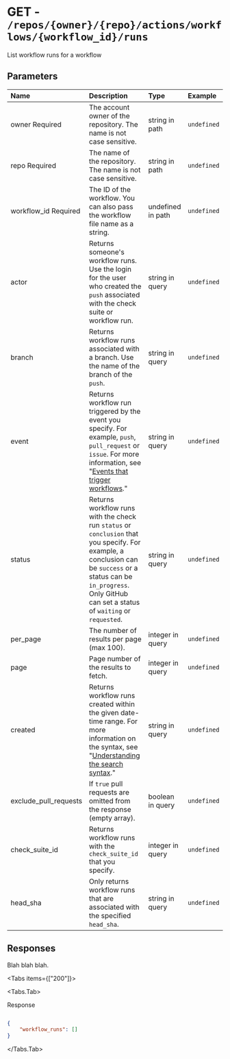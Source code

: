 
# GET - `/repos/{owner}/{repo}/actions/workflows/{workflow_id}/runs`

List workflow runs for a workflow

## Parameters

| Name | Description | Type | Example |
| :---- | :---- | :---- | :---- |
| owner <span class="bg-blue-100 text-blue-800 text-xs font-medium me-2 px-2.5 py-0.5 rounded dark:bg-blue-900 dark:text-blue-300">Required</span> | The account owner of the repository. The name is not case sensitive. | string in path | `undefined` |
| repo <span class="bg-blue-100 text-blue-800 text-xs font-medium me-2 px-2.5 py-0.5 rounded dark:bg-blue-900 dark:text-blue-300">Required</span> | The name of the repository. The name is not case sensitive. | string in path | `undefined` |
| workflow_id <span class="bg-blue-100 text-blue-800 text-xs font-medium me-2 px-2.5 py-0.5 rounded dark:bg-blue-900 dark:text-blue-300">Required</span> | The ID of the workflow. You can also pass the workflow file name as a string. | undefined in path | `undefined` |
| actor  | Returns someone's workflow runs. Use the login for the user who created the `push` associated with the check suite or workflow run. | string in query | `undefined` |
| branch  | Returns workflow runs associated with a branch. Use the name of the branch of the `push`. | string in query | `undefined` |
| event  | Returns workflow run triggered by the event you specify. For example, `push`, `pull_request` or `issue`. For more information, see "[Events that trigger workflows](https://docs.github.com/en/actions/automating-your-workflow-with-github-actions/events-that-trigger-workflows)." | string in query | `undefined` |
| status  | Returns workflow runs with the check run `status` or `conclusion` that you specify. For example, a conclusion can be `success` or a status can be `in_progress`. Only GitHub can set a status of `waiting` or `requested`. | string in query | `undefined` |
| per_page  | The number of results per page (max 100). | integer in query | `undefined` |
| page  | Page number of the results to fetch. | integer in query | `undefined` |
| created  | Returns workflow runs created within the given date-time range. For more information on the syntax, see "[Understanding the search syntax](https://docs.github.com/search-github/getting-started-with-searching-on-github/understanding-the-search-syntax#query-for-dates)." | string in query | `undefined` |
| exclude_pull_requests  | If `true` pull requests are omitted from the response (empty array). | boolean in query | `undefined` |
| check_suite_id  | Returns workflow runs with the `check_suite_id` that you specify. | integer in query | `undefined` |
| head_sha  | Only returns workflow runs that are associated with the specified `head_sha`. | string in query | `undefined` |

## Responses

Blah blah blah.

<Tabs items={["200"]}>

<Tabs.Tab>

Response

```json

{
    "workflow_runs": []
}

```

</Tabs.Tab>

</Tabs>